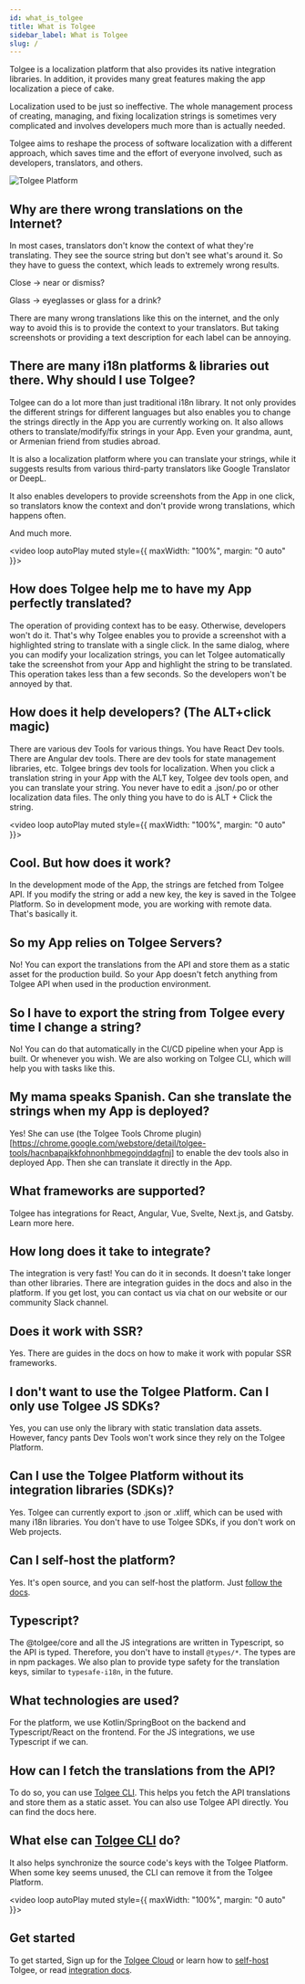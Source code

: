 ```yaml
---
id: what_is_tolgee
title: What is Tolgee
sidebar_label: What is Tolgee
slug: /
---
```

Tolgee is a localization platform that also provides its native integration libraries. In addition, it provides many great features making the app localization a piece of cake.

Localization used to be just so ineffective. The whole management process of creating, managing, and fixing localization strings
is sometimes very complicated and involves developers much more than is actually needed.

Tolgee aims to reshape the process of software localization with a different approach, which saves time and
the effort of everyone involved, such as developers, translators, and others.

![Tolgee Platform](/img/tolgee-platform.png)

## Why are there wrong translations on the Internet?

In most cases, translators don't know the context of what they're translating. They see the source string but don't see what's around it. So they have to guess the context, which leads to extremely wrong results.

Close -> near or dismiss?

Glass -> eyeglasses or glass for a drink?

There are many wrong translations like this on the internet, and the only way to avoid this is to provide the context to your translators. But taking screenshots or providing a text description for each label can be annoying.

## There are many i18n platforms & libraries out there. Why should I use Tolgee?

Tolgee can do a lot more than just traditional i18n library. It not only provides the different strings for different languages but also enables you to change the strings directly in the App you are currently working on. It also allows others to translate/modify/fix strings in your App. Even your grandma, aunt, or Armenian friend from studies abroad.

It is also a localization platform where you can translate your strings, while it suggests results from various third-party translators like Google Translator or DeepL.

It also enables developers to provide screenshots from the App in one click, so translators know the context and don't provide wrong translations, which happens often.

And much more.

<video loop autoPlay muted style={{ maxWidth: "100%", margin: "0 auto" }}>
  <source src="/assistance.webm"></source>
</video>

## How does Tolgee help me to have my App perfectly translated?

The operation of providing context has to be easy. Otherwise, developers won't do it. That's why Tolgee enables you to provide a screenshot with a highlighted string to translate with a single click. In the same dialog, where you can modify your localization strings, you can let Tolgee automatically take the screenshot from your App and highlight the string to be translated. This operation takes less than a few seconds. So the developers won't be annoyed by that.

## How does it help developers? (The ALT+click magic)

There are various dev Tools for various things. You have React Dev tools. There are Angular dev tools. There are dev tools for state management libraries, etc. Tolgee brings dev tools for localization. When you click a translation string in your App with the ALT key, Tolgee dev tools open, and you can translate your string. You never have to edit a .json/.po or other localization data files. The only thing you have to do is ALT + Click the string.

<video loop autoPlay muted style={{ maxWidth: "100%", margin: "0 auto" }}>
  <source src="/alt-click-magic.webm"></source>
</video>

## Cool. But how does it work?

In the development mode of the App, the strings are fetched from Tolgee API. If you modify the string or add a new key, the key is saved in the Tolgee Platform. So in development mode, you are working with remote data. That's basically it.

## So my App relies on Tolgee Servers?

No! You can export the translations from the API and store them as a static asset for the production build. So your App doesn't fetch anything from Tolgee API when used in the production environment.

## So I have to export the string from Tolgee every time I change a string?

No! You can do that automatically in the CI/CD pipeline when your App is built. Or whenever you wish. We are also working on Tolgee CLI, which will help you with tasks like this.

## My mama speaks Spanish. Can she translate the strings when my App is deployed?

Yes! She can use (the Tolgee Tools Chrome plugin)[https://chrome.google.com/webstore/detail/tolgee-tools/hacnbapajkkfohnonhbmegojnddagfnj] to enable the dev tools also in deployed App. Then she can translate it directly in the App.

## What frameworks are supported?

Tolgee has integrations for React, Angular, Vue, Svelte, Next.js, and Gatsby. Learn more here.

## How long does it take to integrate?

The integration is very fast! You can do it in seconds. It doesn't take longer than other libraries. There are integration guides in the docs and also in the platform. If you get lost, you can contact us via chat on our website or our community Slack channel.

## Does it work with SSR?

Yes. There are guides in the docs on how to make it work with popular SSR frameworks.

## I don't want to use the Tolgee Platform. Can I only use Tolgee JS SDKs?
Yes, you can use only the library with static translation data assets.
However, fancy pants Dev Tools won't work since they rely on the Tolgee Platform.

## Can I use the Tolgee Platform without its integration libraries (SDKs)?
Yes. Tolgee can currently export to .json or .xliff, which can be used with many i18n libraries.
You don't have to use Tolgee SDKs, if you don't work on Web projects.

## Can I self-host the platform?

Yes. It's open source, and you can self-host the platform. Just [follow the docs](/platform/self_hosting/running_with_docker).

## Typescript?

The @tolgee/core and all the JS integrations are written in Typescript, so the API is typed. Therefore, you don't have to install `@types/*`. The types are in npm packages. We also plan to provide type safety for the translation keys, similar to `typesafe-i18n`, in the future.

## What technologies are used?

For the platform, we use Kotlin/SpringBoot on the backend and Typescript/React on the frontend. For the JS integrations, we use Typescript if we can.

## How can I fetch the translations from the API?
To do so, you can use [Tolgee CLI](/tolgee-cli). This helps you fetch the API translations and store them as a static asset. You can also use Tolgee API directly. You can find the docs here.

## What else can [Tolgee CLI](/tolgee-cli) do?
It also helps synchronize the source code's keys with the Tolgee Platform.
When some key seems unused, the CLI can remove it from the Tolgee Platform.

<video loop autoPlay muted style={{ maxWidth: "100%", margin: "0 auto" }}>
  <source src="/tolgee-cli.webm"></source>
</video>

## Get started
To get started, Sign up for the [Tolgee Cloud](https://app.tolgee.io) or learn how to
[self-host](/platform/self_hosting/running_with_docker#running-with-compose) Tolgee,
or read [integration docs](https://tolgee.io/integrations).
